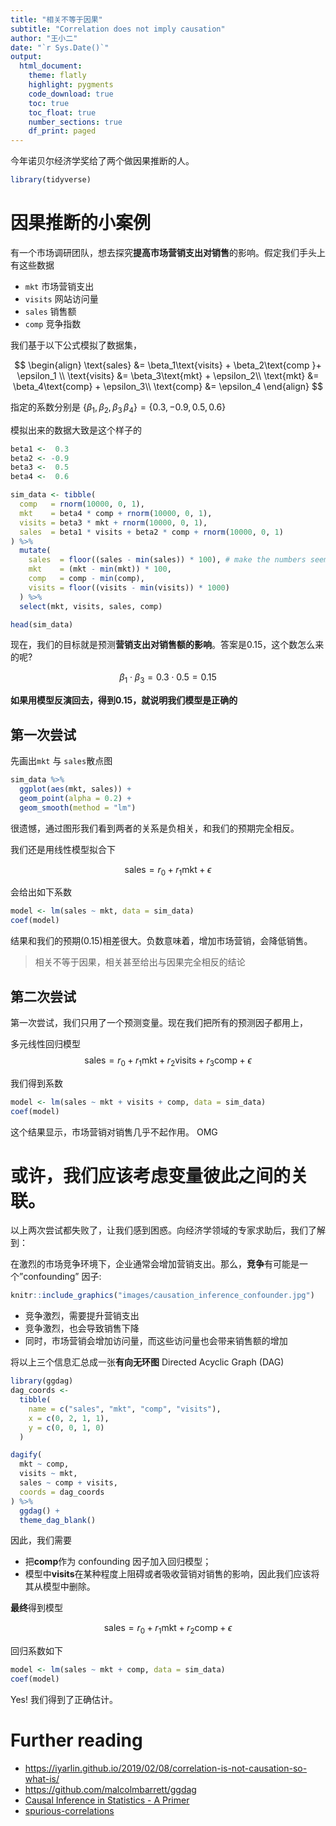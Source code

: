 ```yaml
---
title: "相关不等于因果"
subtitle: "Correlation does not imply causation"
author: "王小二"
date: "`r Sys.Date()`"
output: 
  html_document:
    theme: flatly
    highlight: pygments
    code_download: true
    toc: true
    toc_float: true
    number_sections: true
    df_print: paged
---
```




今年诺贝尔经济学奖给了两个做因果推断的人。


```r
library(tidyverse)
```


# 因果推断的小案例

有一个市场调研团队，想去探究**提高市场营销支出对销售**的影响。假定我们手头上有这些数据

- `mkt`    市场营销支出
- `visits` 网站访问量
- `sales`  销售额
- `comp`   竞争指数


我们基于以下公式模拟了数据集，

$$
\begin{align}
\text{sales} &= \beta_1\text{visits} + \beta_2\text{comp }+ \epsilon_1 \\
\text{visits} &= \beta_3\text{mkt} + \epsilon_2\\
\text{mkt} &= \beta_4\text{comp} + \epsilon_3\\
\text{comp} &= \epsilon_4
\end{align}
$$

指定的系数分别是 $\{\beta_1, \beta_2, \beta_3\, \beta_4\} = \{0.3, -0.9, 0.5, 0.6\}$ 



模拟出来的数据大致是这个样子的

```r
beta1 <-  0.3
beta2 <- -0.9
beta3 <-  0.5
beta4 <-  0.6

sim_data <- tibble(
  comp   = rnorm(10000, 0, 1),
  mkt    = beta4 * comp + rnorm(10000, 0, 1),
  visits = beta3 * mkt + rnorm(10000, 0, 1),
  sales  = beta1 * visits + beta2 * comp + rnorm(10000, 0, 1)
) %>%
  mutate(
    sales  = floor((sales - min(sales)) * 100), # make the numbers seem a bit more realistic
    mkt    = (mkt - min(mkt)) * 100,
    comp   = comp - min(comp),
    visits = floor((visits - min(visits)) * 1000)
  ) %>%
  select(mkt, visits, sales, comp)

head(sim_data)
```



现在，我们的目标就是预测**营销支出对销售额的影响**。答案是0.15，这个数怎么来的呢?

$$
\beta_1 \cdot \beta_3 = 0.3 \cdot 0.5 = 0.15
$$

**如果用模型反演回去，得到0.15，就说明我们模型是正确的**


 
## 第一次尝试

先画出`mkt` 与 `sales`散点图

```r
sim_data %>% 
  ggplot(aes(mkt, sales)) + 
  geom_point(alpha = 0.2) +
  geom_smooth(method = "lm")
```

很遗憾，通过图形我们看到两者的关系是负相关，和我们的预期完全相反。

我们还是用线性模型拟合下

$$
\text{sales} = r_0 + r_1\text{mkt} + \epsilon
$$ 

会给出如下系数
 
```r
model <- lm(sales ~ mkt, data = sim_data)
coef(model)
```


结果和我们的预期(0.15)相差很大。负数意味着，增加市场营销，会降低销售。

> 相关不等于因果，相关甚至给出与因果完全相反的结论



## 第二次尝试

第一次尝试，我们只用了一个预测变量。现在我们把所有的预测因子都用上，

多元线性回归模型
$$
\text{sales} = r_0 + r_1\text{mkt} + r_2\text{visits} + r_3\text{comp} + \epsilon
$$ 

我们得到系数

```r
model <- lm(sales ~ mkt + visits + comp, data = sim_data)
coef(model)
```

这个结果显示，市场营销对销售几乎不起作用。
OMG


# 或许，我们应该考虑变量彼此之间的关联。

以上两次尝试都失败了，让我们感到困惑。向经济学领域的专家求助后，我们了解到：

在激烈的市场竞争环境下，企业通常会增加营销支出。那么，**竞争**有可能是一个"confounding" 因子:

```r
knitr::include_graphics("images/causation_inference_confounder.jpg")
```

- 竞争激烈，需要提升营销支出
- 竞争激烈，也会导致销售下降
- 同时，市场营销会增加访问量，而这些访问量也会带来销售额的增加


将以上三个信息汇总成一张**有向无环图** Directed Acyclic Graph (DAG)


```r
library(ggdag)
dag_coords <- 
  tibble(
    name = c("sales", "mkt", "comp", "visits"),
    x = c(0, 2, 1, 1),
    y = c(0, 0, 1, 0)
  )

dagify(
  mkt ~ comp,
  visits ~ mkt,
  sales ~ comp + visits,
  coords = dag_coords
) %>% 
  ggdag() +
  theme_dag_blank()
```

因此，我们需要

- 把**comp**作为 confounding 因子加入回归模型；
- 模型中**visits**在某种程度上阻碍或者吸收营销对销售的影响，因此我们应该将其从模型中删除。



**最终**得到模型

$$
\text{sales} = r_0 + r_1\text{mkt} + r_2\text{comp} + \epsilon
$$

回归系数如下

```r
model <- lm(sales ~ mkt + comp, data = sim_data)
coef(model)
```

Yes! 我们得到了正确估计。




# Further reading

- <https://iyarlin.github.io/2019/02/08/correlation-is-not-causation-so-what-is/>
- <https://github.com/malcolmbarrett/ggdag>
- [Causal Inference in Statistics - A Primer](http://bayes.cs.ucla.edu/PRIMER/)
- [spurious-correlations](https://www.tylervigen.com/spurious-correlations)